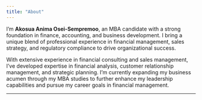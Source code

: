 ```yaml
---
title: "About"
---
```


 

I'm **Akosua Anima Osei-Sempremoo**, an MBA candidate with a strong foundation in finance, accounting, and business development. I bring a unique blend of professional experience in financial management, sales strategy, and regulatory compliance to drive organizational success.

With extensive experience in financial consulting and sales management, I've developed expertise in financial analysis, customer relationship management, and strategic planning. I'm currently expanding my business acumen through my MBA studies to further enhance my leadership capabilities and pursue my career goals in financial management.

---
